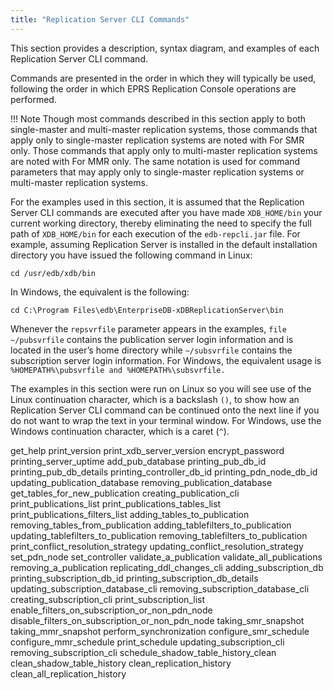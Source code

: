 ```yaml
---
title: "Replication Server CLI Commands"
---
```


<div id="xdb_cli_commands" class="registered_link"></div>

This section provides a description, syntax diagram, and examples of each Replication Server CLI command.

Commands are presented in the order in which they will typically be used, following the order in which EPRS Replication Console operations are performed.

!!! Note
    Though most commands described in this section apply to both single-master and multi-master replication systems, those commands that apply only to single-master replication systems are noted with For SMR only. Those commands that apply only to multi-master replication systems are noted with For MMR only. The same notation is used for command parameters that may apply only to single-master replication systems or multi-master replication systems.

For the examples used in this section, it is assumed that the Replication Server CLI commands are executed after you have made `XDB_HOME/bin` your current working directory, thereby eliminating the need to specify the full path of `XDB_HOME/bin` for each execution of the `edb-repcli.jar` file. For example, assuming Replication Server is installed in the default installation directory you have issued the following command in Linux:

`cd /usr/edb/xdb/bin`

In Windows, the equivalent is the following:

`cd C:\Program Files\edb\EnterpriseDB-xDBReplicationServer\bin`

Whenever the `repsvrfile` parameter appears in the examples, `file ~/pubsvrfile` contains the publication server login information and is located in the user’s home directory while `~/subsvrfile` contains the subscription server login information. For Windows, the equivalent usage is `%HOMEPATH%\pubsvrfile and %HOMEPATH%\subsvrfile.`

The examples in this section were run on Linux so you will see use of the Linux continuation character, which is a backslash ``()``, to show how an Replication Server CLI command can be continued onto the next line if you do not want to wrap the text in your terminal window. For Windows, use the Windows continuation character, which is a caret (`^`).

<div class="toctree" maxdepth="3">

get_help print_version print_xdb_server_version encrypt_password printing_server_uptime add_pub_database printing_pub_db_id printing_pub_db_details printing_controller_db_id printing_pdn_node_db_id updating_publication_database removing_publication_database get_tables_for_new_publication creating_publication_cli print_publications_list print_publications_tables_list print_publications_filters_list adding_tables_to_publication removing_tables_from_publication adding_tablefilters_to_publication updating_tablefilters_to_publication removing_tablefilters_to_publication print_conflict_resolution_strategy updating_conflict_resolution_strategy set_pdn_node set_controller validate_a_publication validate_all_publications removing_a_publication replicating_ddl_changes_cli adding_subscription_db printing_subscription_db_id printing_subscription_db_details updating_subscription_database_cli removing_subscription_database_cli creating_subscription_cli print_subscription_list enable_filters_on_subscription_or_non_pdn_node disable_filters_on_subscription_or_non_pdn_node taking_smr_snapshot taking_mmr_snapshot perform_synchronization configure_smr_schedule configure_mmr_schedule print_schedule updating_subscription_cli removing_subscription_cli schedule_shadow_table_history_clean clean_shadow_table_history clean_replication_history clean_all_replication_history

</div>
